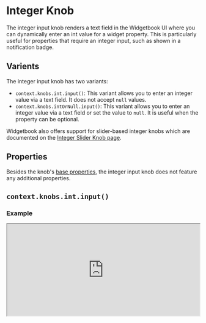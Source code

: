 # Integer Knob

The integer input knob renders a text field in the Widgetbook UI where you can dynamically enter an int value for a widget property. 
This is particularly useful for properties that require an integer input, such as shown in a notification badge.

## Varients

The integer input knob has two variants:
- `context.knobs.int.input()`: This variant allows you to enter an integer value via a text field. It does not accept `null` values.
- `context.knobs.intOrNull.input()`: This variant allows you to enter an integer value via a text field or set the value to `null`. It is useful when the property can be optional.

<Info>Widgetbook also offers support for slider-based integer knobs which are documented on the [Integer Slider Knob page](/knobs/integer/slider).</Info>

## Properties

Besides the knob's [base properties](/knobs/overview#properties), the integer input knob does not feature any additional properties.

## `context.knobs.int.input()`

### Example

<iframe 
  src="https://preview.widgetbook.io/#/?path=knobpreview/int-input-knob&panels=knobs" 
  width="100%"
  height="240px"
/>

### Usage

To use the integer input knob, call the `context.knobs.int.input()` method.

```dart title="Example: Integer Input Knob"
@UseCase(type: MyWidget, name: 'Default')
Widget buildUseCase(BuildContext context) {
  return MyWidget(
    count: context.knobs.int.input(label: 'count', initialValue: 100), // [!code highlight]
  );
}
```

## `context.knobs.intOrNull.input()` 

### Example

<iframe 
  src="https://preview.widgetbook.io/#/?path=knobpreview/int-input-nullable-knob&panels=knobs" 
  width="100%"
  height="240px"
/>

### Usage

To use the nullable integer input knob, call the `context.knobs.intOrNull.input()` method.

```dart title="Example: Nullable Integer Input Knob"
@UseCase(type: MyWidget, name: 'Default')
Widget buildUseCase(BuildContext context) {
  return MyWidget(
    count: context.knobs.intOrNull.input(label: 'count'), // [!code highlight]
  );
}
```

## Multi-snapshot Support

Multi-snapshot support for Widgetbook Cloud allows you to generate multiple screenshots of a single use case with varying values using [KnobsConfigs](/cloud/snapshots/multi-snapshot#multi-snapshot-for-knobs) and [AddonsConfigs](/cloud/snapshots/multi-snapshot#multi-snapshot-for-addons).
Please refer to the [IntKnobConfig page](/knobs/integer/overview#multi-snapshot-support) for more information.
